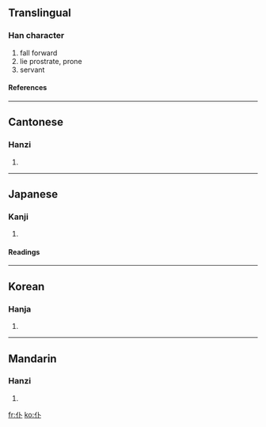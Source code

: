 {{see|僕}}

==Translingual==
===Han character===
{{Han char|rad=人|as=02|sn=4|four=2320<sub>0</sub>|canj=人卜 (OY)}}
# fall forward
# lie prostrate, prone
# servant
====References====
{{Han ref|kx=0091.140|dkj=00354|dj=0193.060|hdz=10108.030|uh=4EC6|ud=20166|bh=A4B2|bd=42162}}
----
==Cantonese==
===Hanzi===
{{yue-hanzi|jyut=|y=fu6, puk1}}
# {{defn|Cantonese}}
----
==Japanese==
===Kanji===
{{ja-kanji|grade=|rs=人02}}
# {{defn|Japanese}}
====Readings====
{{ja-readings|on=[[ふ]] (fu), [[ほく]] (hoku)|kun=[[たおれる]] (taoreru)}}
----
==Korean==
===Hanja===
{{ko-hanja|hangeul=부|rv=bu|mr=pu}}
# {{defn|Korean}}
----
==Mandarin==
===Hanzi===
{{cmn-hanzi|tra=僕|pin=[[fù]] (fu4), [[pū]] (pu1), [[pú]] (pu2)|wg=fu<sup>4</sup>, p'u<sup>1</sup>, p'u<sup>2</sup>}}
# {{defn|Mandarin}}

[[fr:仆]]
[[ko:仆]]